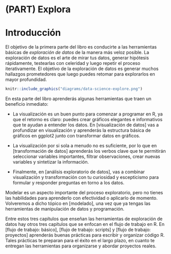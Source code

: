 # (PART) Explora {-}

# Introducción {#explora-introduccion}

El objetivo de la primera parte del libro es conducirte a las herramientas básicas de _exploración de datos_ de la manera más veloz posible. La exploración de datos es el arte de mirar tus datos, generar hipótesis rápidamente, testearlas con celeridad y luego repetir el proceso iterativamente. El objetivo de la exploración de datos es generar muchos hallazgos prometedores que luego puedes retomar para explorarlos en mayor profundidad.

```r
knitr::include_graphics("diagrams/data-science-explore.png")
```

En esta parte del libro aprenderás algunas herramientas que traen un beneficio inmediato:

* La visualización es un buen punto para comenzar a programar en R, ya que el retorno es claro: puedes crear gráficos elegantes e informativos que te ayudan a entender los datos. En [visualización de datos] vas a profundizar en visualización y aprenderás la estructura básica de gráficos en ggplot2 junto con transformar datos en gráficos.

* La visualización por si sola a menudo no es suficiente, por lo que en [transformación de datos] aprenderás los verbos clave que te permitirán seleccionar variables importantes, filtrar observaciones, crear nuevas variables y sintetizar la información.

* Finalmente, en [análisis exploratorio de datos], vas a combinar visualización y transformación con tu curiosidad y escepticismo para formular y responder preguntas en torno a los datos.

Modelar es un aspecto importante del proceso exploratorio, pero no tienes las habilidades para aprenderlo con efectividad o aplicarlo de momento. Volveremos a dicho tópico en [modelado], una vez que ya tengas las herramientas de manipulación de datos y programación.

Entre estos tres capítulos que enseñan las herramientas de exploración de datos hay otros tres capítulos que se enfocan en el flujo de trabajo en R. En [flujo de trabajo: básico], [flujo de trabajo: scripts] y [flujo de trabajo: proyectos] aprenderás buenas prácticas para escribir y organizar código R. Tales prácticas te preparan para el éxito en el largo plazo, en cuanto te entregan las herramientas para organizarse y abordar proyectos reales.
